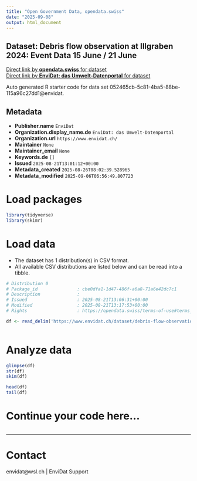 ```yaml
---
title: "Open Government Data, opendata.swiss"
date: "2025-09-08"
output: html_document
---
```


## Dataset: Debris flow observation at Illgraben 2024: Event Data 15 June / 21 June



[Direct link by **opendata.swiss** for dataset](https://opendata.swiss/de/dataset/debris-flow-observation-at-illgraben-2024-event-data-15-june-21-june)<br>
[Direct link by **EnviDat: das Umwelt-Datenportal** for dataset](https://www.envidat.ch/#/metadata/debris-flow-observations-at-illgraben-2024-event-data-15-june-21-june)

Auto generated R starter code for data set 052465cb-5c81-4ba5-88be-115a96c27dd1@envidat.

## Metadata

- **Publisher.name** `EnviDat`
- **Organization.display_name.de** `EnviDat: das Umwelt-Datenportal`
- **Organization.url** `https://www.envidat.ch/`
- **Maintainer** `None`
- **Maintainer_email** `None`
- **Keywords.de** `[]`
- **Issued** `2025-08-21T13:01:12+00:00`
- **Metadata_created** `2025-08-26T08:02:39.528965`
- **Metadata_modified** `2025-09-06T06:56:49.807723`


# Load packages

```r

library(tidyverse)
library(skimr)

```

# Load data

-   The dataset has 1 distribution(s) in CSV format.
-   All available CSV distributions are listed below and can be read into a tibble.

```r

# Distribution 0
# Package_id               : cbe0dfa1-1d47-486f-a6a8-71a6e42dc7c1
# Description              : 
# Issued                   : 2025-08-21T13:06:31+00:00
# Modified                 : 2025-08-21T13:17:53+00:00
# Rights                   : https://opendata.swiss/terms-of-use#terms_by

df <- read_delim('https://www.envidat.ch/dataset/debris-flow-observations-at-illgraben-2024-event-data-15-june-21-june/resource/fb160833-ebd4-4374-96ff-378473c4cebc')



```

# Analyze data

```r

glimpse(df)
str(df)
skim(df)

head(df)
tail(df)

```

# Continue your code here...

```r

```

------------------------------------------------------------------------

# Contact

envidat@wsl.ch | EnviDat Support
